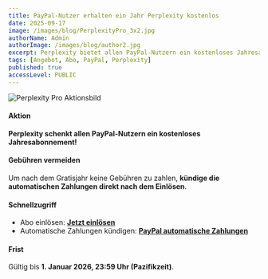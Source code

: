 ```yaml
---
title: PayPal-Nutzer erhalten ein Jahr Perplexity kostenlos
date: 2025-09-17
image: /images/blog/PerplexityPro_3x2.jpg
authorName: Admin
authorImage: /images/blog/author2.jpg
excerpt: Perplexity bietet allen PayPal-Nutzern ein kostenloses Jahresabo; nach dem Einlösen kannst du die automatische Verlängerung sofort kündigen. Angebot endet am 01.01.2026 um 23:59 Uhr (Pazifikzeit).
tags: [Angebot, Abo, PayPal, Perplexity]
published: true
accessLevel: PUBLIC
---
```


![Perplexity Pro Aktionsbild](/images/blog/PerplexityPro_3x2.jpg)

#### Aktion

**Perplexity schenkt allen PayPal-Nutzern ein kostenloses Jahresabonnement!**

#### Gebühren vermeiden

Um nach dem Gratisjahr keine Gebühren zu zahlen, **kündige die automatischen Zahlungen direkt nach dem Einlösen**.

#### Schnellzugriff

- Abo einlösen: **[Jetzt einlösen](https://perplexity.ai/join/p/paypal-subscription)**
- Automatische Zahlungen kündigen: **[PayPal automatische Zahlungen](https://paypal.com/myaccount/autopay/)**

#### Frist

Gültig bis **1. Januar 2026, 23:59 Uhr (Pazifikzeit)**.
